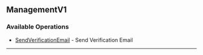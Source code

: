 
## ManagementV1

### Available Operations

* [SendVerificationEmail](/resources/managementv1/send_verification_email) - Send Verification Email

---
<SendVerificationEmail />
